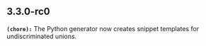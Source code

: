 ## 3.3.0-rc0
**`(chore):`** The Python generator now creates snippet templates for undiscriminated unions.


